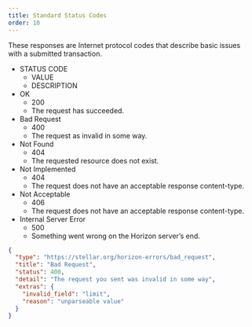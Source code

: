 ```yaml
---
title: Standard Status Codes
order: 10
---
```


These responses are Internet protocol codes that describe basic issues with a
submitted transaction.

<NestedTable>

- STATUS CODE
  - VALUE
  - DESCRIPTION
- OK
  - 200
  - The request has succeeded.
- Bad Request
  - 400
  - The request as invalid in some way.
- Not Found
  - 404
  - The requested resource does not exist.
- Not Implemented
  - 404
  - The request does not have an acceptable response content-type.
- Not Acceptable
  - 406
  - The request does not have an acceptable response content-type.
- Internal Server Error
  - 500
  - Something went wrong on the Horizon server’s end.

</NestedTable>

<ExampleResponse title="Example Response for a “Bad Request” Status Code">

```json
{
  "type": "https://stellar.org/horizon-errors/bad_request",
  "title": "Bad Request",
  "status": 400,
  "detail": "The request you sent was invalid in some way",
  "extras": {
    "invalid_field": "limit",
    "reason": "unparseable value"
  }
}
```

</ExampleResponse>
